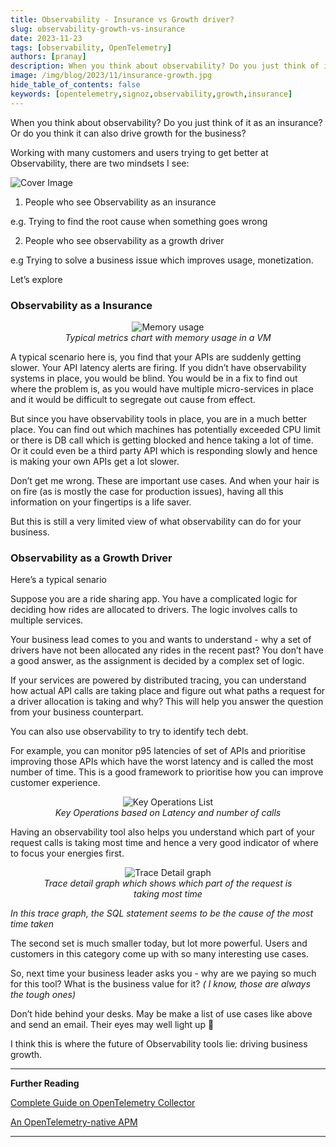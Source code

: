 ```yaml
---
title: Observability - Insurance vs Growth driver?
slug: observability-growth-vs-insurance
date: 2023-11-23
tags: [observability, OpenTelemetry]
authors: [pranay]
description: When you think about observability? Do you just think of it as an insurance? Or do you think of it as a growth driver? In this article, we will discuss how observability can be a growth driver for your business.
image: /img/blog/2023/11/insurance-growth.jpg
hide_table_of_contents: false
keywords: [opentelemetry,signoz,observability,growth,insurance]
---
```


<head>
  <link rel="canonical" href="https://signoz.io/blog/observability-growth-vs-insurance/"/>
</head>

When you think about observability? Do you just think of it as an insurance? Or do you think it can also drive growth for the business?

Working with many customers and users trying to get better at Observability, there are two mindsets I see:



![Cover Image](/img/blog/2023/11/insurance-growth.webp)

1. People who see Observability as an insurance

e.g. Trying to find the root cause when something goes wrong

2. People who see observability as a growth driver

e.g Trying to solve a business issue which improves usage, monetization.

Let’s explore

### Observability as a Insurance



<figure data-zoomable align='center'>
    <img className="box-shadowed-image" src="/img/blog/2023/11/memory.webp" alt="Memory usage"/>
    <figcaption><i>Typical metrics chart with memory usage in a VM</i></figcaption>
</figure>



A typical scenario here is, you find that your APIs are suddenly getting slower. Your API latency alerts are firing. If you didn’t have observability systems in place, you would be blind. You would be in a fix to find out where the problem is, as you would have multiple micro-services in place and it would be difficult to segregate out cause from effect.

But since you have observability tools in place, you are in a much better place. You can find out which machines has potentially exceeded CPU limit or there is DB call which is getting blocked and hence taking a lot of time. Or it could even be a third party API which is responding slowly and hence is making your own APIs get a lot slower.

Don’t get me wrong. These are important use cases. And when your hair is on fire (as is mostly the case for production issues), having all this information on your fingertips is a life saver.

But this is still a very limited view of what observability can do for your business.

### Observability as a Growth Driver

Here’s a typical senario

Suppose you are a ride sharing app. You have a complicated logic for deciding how rides are allocated to drivers. The logic involves calls to multiple services.

Your business lead comes to you and wants to understand - why a set of drivers have not been allocated any rides in the recent past? You don’t have a good answer, as the assignment is decided by a complex set of logic.

If your services are powered by distributed tracing, you can understand how actual API calls are taking place and figure out what paths a request for a driver allocation is taking and why? This will help you answer the question from your business counterpart.

You can also use observability to try to identify tech debt.

For example, you can monitor p95 latencies of set of APIs and prioritise improving those APIs which have the worst latency and is called the most number of time. This is a good framework to prioritise how you can improve customer experience.

<figure data-zoomable align='center'>
    <img className="box-shadowed-image" src="/img/blog/2023/11/key-operations.webp" alt="Key Operations List"/>
    <figcaption><i>Key Operations based on Latency and number of calls</i></figcaption>
</figure>



Having an observability tool also helps you understand which part of your request calls is taking most time and hence a very good indicator of where to focus your energies first.

<figure data-zoomable align='center'>
    <img className="box-shadowed-image" src="/img/blog/2023/11/trace-detail.webp" alt="Trace Detail graph"/>
    <figcaption><i>Trace detail graph which shows which part of the request is taking most time</i></figcaption>
</figure>



_In this trace graph, the SQL statement seems to be the cause of the most time taken_

The second set is much smaller today, but lot more powerful. Users and customers in this category come up with so many interesting use cases.

So, next time your business leader asks you - why are we paying so much for this tool? What is the business value for it? _( I know, those are always the tough ones)_

Don’t hide behind your desks. May be make a list of use cases like above and send an email. Their eyes may well light up 🙂

I think this is where the future of Observability tools lie: driving business growth.

---

**Further Reading**

[Complete Guide on OpenTelemetry Collector](https://signoz.io/blog/opentelemetry-collector-complete-guide/)

[An OpenTelemetry-native APM](https://signoz.io/blog/opentelemetry-apm/)

---
